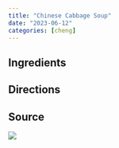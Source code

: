 ```yaml
---
title: "Chinese Cabbage Soup"
date: "2023-06-12"
categories: [cheng]
---
```


## Ingredients

## Directions

## Source

![](source.jpg)
